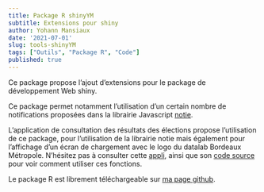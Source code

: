 ```yaml
---
title: Package R shinyYM
subtitle: Extensions pour shiny
author: Yohann Mansiaux
date: '2021-07-01'
slug: tools-shinyYM
tags: ["Outils", "Package R", "Code"]
published: true
---
```


Ce package propose l'ajout d'extensions pour le package de développement Web shiny.

Ce package permet notamment l'utilisation d'un certain nombre de notifications proposées dans la librairie Javascript [notie](https://github.com/jaredreich/notie).

L'application de consultation des résultats des élections propose l'utilisation de ce package, pour l'utilisation de la librairie notie mais également pour l'affichage d'un écran de chargement avec le logo du datalab Bordeaux Métropole. N'hésitez pas à consulter cette [appli](url), ainsi que son [code source](https://github.com/ymansiaux/elections) pour voir comment utiliser ces fonctions.

Le package R est librement téléchargeable sur [ma page github](https://github.com/ymansiaux/shinyYM). 

